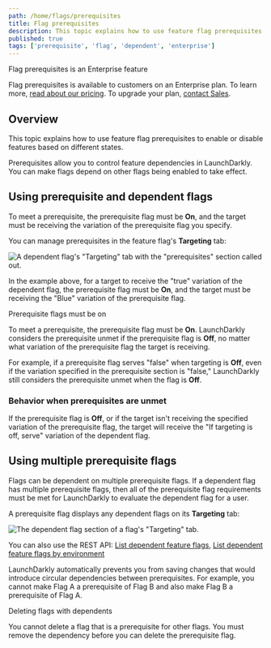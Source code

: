 ```yaml
---
path: /home/flags/prerequisites
title: Flag prerequisites
description: This topic explains how to use feature flag prerequisites to enable or disable features based on different states.
published: true
tags: ['prerequisite', 'flag', 'dependent', 'enterprise']
---
```


<Callout intent="primary">
<CalloutTitle>Flag prerequisites is an Enterprise feature</CalloutTitle>
<CalloutDescription>

Flag prerequisites is available to customers on an Enterprise plan. To learn more, [read about our pricing](https://launchdarkly.com/pricing/). To upgrade your plan, [contact Sales](https://launchdarkly.com/contact-sales/).

</CalloutDescription>
</Callout>

## Overview

This topic explains how to use feature flag prerequisites to enable or disable features based on different states.

Prerequisites allow you to control feature dependencies in LaunchDarkly. You can make flags depend on other flags being enabled to take effect.

## Using prerequisite and dependent flags

 To meet a prerequisite, the prerequisite flag must be **On**, and the target must be receiving the variation of the prerequisite flag you specify.

You can manage prerequisites in the feature flag's **Targeting** tab:

![A dependent flag's "Targeting" tab with the "prerequisites" section called out.](flag-targeting-prerequisite.png)

In the example above, for a target to receive the "true" variation of the dependent flag, the prerequisite flag must be **On**, and the target must be receiving the "Blue" variation of the prerequisite flag.

<Callout intent="info">
<CalloutTitle>Prerequisite flags must be on</CalloutTitle>
<CalloutDescription>

To meet a prerequisite, the prerequisite flag must be **On**. LaunchDarkly considers the prerequisite unmet if the prerequisite flag is **Off**, no matter what variation of the prerequisite flag the target is receiving.

For example, if a prerequisite flag serves "false" when targeting is **Off**, even if the variation specified in the prerequisite section is "false," LaunchDarkly still considers the prerequisite unmet when the flag is **Off**.

</CalloutDescription>
</Callout>

### Behavior when prerequisites are unmet

If the prerequisite flag is **Off**, or if the target isn't receiving the specified variation of the prerequisite flag, the target will receive the "If targeting is off, serve" variation of the dependent flag.

## Using multiple prerequisite flags

Flags can be dependent on multiple prerequisite flags. If a dependent flag has multiple prerequisite flags, then all of the prerequisite flag requirements must be met for LaunchDarkly to evaluate the dependent flag for a user.

A prerequisite flag displays any dependent flags on its **Targeting** tab:

![The dependent flag section of a flag's "Targeting" tab.](flag-targeting-dependent.png)

<LearnMore>

You can also use the REST API: [List dependent feature flags](https://apidocs.launchdarkly.com/tag/Feature-flags-(beta)#operation/getDependentFlags), [List dependent feature flags by environment](https://apidocs.launchdarkly.com/tag/Feature-flags-(beta)#operation/getDependentFlagsByEnv)

</LearnMore>

LaunchDarkly automatically prevents you from saving changes that would introduce circular dependencies between prerequisites. For example, you cannot make Flag A a prerequisite of Flag B and also make Flag B a prerequisite of Flag A.

<Callout intent="alert">
<CalloutTitle>Deleting flags with dependents</CalloutTitle>
<CalloutDescription>

You cannot delete a flag that is a prerequisite for other flags. You must remove the dependency before you can delete the prerequisite flag.

</CalloutDescription>
</Callout>
